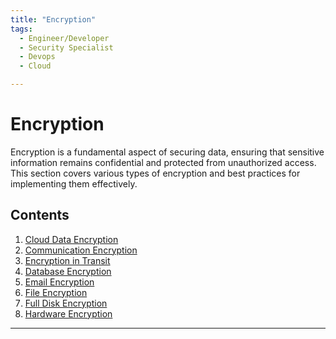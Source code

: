 ```yaml
---
title: "Encryption"
tags:
  - Engineer/Developer
  - Security Specialist
  - Devops
  - Cloud

---
```



<TagProvider>
<TagFilter />

# Encryption

<TagList tags={frontmatter.tags} />
<AttributionList contributors={frontmatter.contributors} />

Encryption is a fundamental aspect of securing data, ensuring that sensitive information remains confidential and protected from unauthorized access. This section covers various types of encryption and best practices for implementing them effectively.

## Contents

1. [Cloud Data Encryption](/encryption/cloud-data-encryption)
2. [Communication Encryption](/encryption/communication-encryption)
3. [Encryption in Transit](/encryption/encryption-in-transit)
4. [Database Encryption](/encryption/database-encryption)
5. [Email Encryption](/encryption/email-encryption)
6. [File Encryption](/encryption/file-encryption)
7. [Full Disk Encryption](/encryption/full-disk-encryption)
8. [Hardware Encryption](/encryption/hardware-encryption)

---

</TagProvider>
<ContributeFooter />